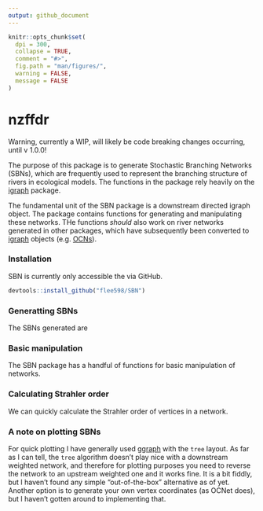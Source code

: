 ```yaml
---
output: github_document
---
```


```r
knitr::opts_chunk$set(
  dpi = 300,
  collapse = TRUE,
  comment = "#>",
  fig.path = "man/figures/",
  warning = FALSE,
  message = FALSE 
)
```

# nzffdr

<!-- badges: start -->
<!-- badges: end -->

Warning, currently a WIP, will likely be code breaking changes occurring, until v 1.0.0!

The purpose of this package is to generate Stochastic Branching Networks (SBNs), which are frequently used to represent the branching structure of rivers in ecological models. The functions in the package rely heavily on the [igraph](https://igraph.org/r/) package. 

The fundamental unit of the SBN package is a downstream directed igraph object. The package contains functions for generating and manipulating these networks. THe functions *should* also work on river networks generated in other packages, which have subsequently been converted to [igraph](https://igraph.org/r/) objects (e.g. [OCNs](https://cran.r-project.org/web/packages/OCNet/vignettes/OCNet.html)).


### Installation
SBN is currently only accessible the via GitHub.
```r
devtools::install_github("flee598/SBN")
```


### Generatting SBNs
The SBNs generated are 


### Basic manipulation
The SBN package has a handful of functions for basic manipulation of networks.



### Calculating Strahler order
We can quickly calculate the Strahler order of vertices in a network. 


### A note on plotting SBNs
For quick plotting I have generally used [ggraph](https://www.data-imaginist.com/2017/ggraph-introduction-layouts/) with the `tree` layout. As far as I can tell, the `tree` algorithm doesn't play nice with a downstream weighted network, and therefore for plotting purposes you need to reverse the network to an upstream weighted one and it works fine. It is a bit fiddly, but I haven't found any simple "out-of-the-box" alternative as of yet. Another option is to generate your own vertex coordinates (as OCNet does), but I haven't gotten around to implementing that.

